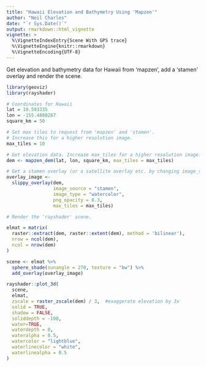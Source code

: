 ```yaml
---
title: "Hawaii Elevation and Bathymetry Using 'Mapzen'"
author: "Neil Charles"
date: "`r Sys.Date()`"
output: rmarkdown::html_vignette
vignette: >
  %\VignetteIndexEntry{Scene With GPS trace}
  %\VignetteEngine{knitr::rmarkdown}
  %\VignetteEncoding{UTF-8}
---
```


Get elevation and bathymetry data for Hawaii from 'mapzen', add a 'stamen' overlay and render the scene.

```R
library(geoviz)
library(rayshader)

# Coordinates for Hawaii
lat = 19.593335
lon = -155.4880287
square_km = 50

# Set max tiles to request from 'mapzen' and 'stamen'.
# Increase this for a higher resolution image.
max_tiles = 10

# Get elevation data. Increase max_tiles for a higher resolution image.
dem <- mapzen_dem(lat, lon, square_km, max_tiles = max_tiles)

# Get a stamen overlay (or a satellite overlay etc. by changing image_source)
overlay_image <-
  slippy_overlay(dem,
                 image_source = "stamen",
                 image_type = "watercolor",
                 png_opacity = 0.3,
                 max_tiles = max_tiles)

# Render the 'rayshader' scene.

elmat = matrix(
  raster::extract(dem, raster::extent(dem), method = 'bilinear'),
  nrow = ncol(dem),
  ncol = nrow(dem)
)

scene <- elmat %>%
  sphere_shade(sunangle = 270, texture = "bw") %>% 
  add_overlay(overlay_image)

rayshader::plot_3d(
  scene,
  elmat,
  zscale = raster_zscale(dem) / 3,  #exaggerate elevation by 3x 
  solid = TRUE,
  shadow = FALSE,
  soliddepth = -100,
  water=TRUE,
  waterdepth = 0,
  wateralpha = 0.5,
  watercolor = "lightblue",
  waterlinecolor = "white",
  waterlinealpha = 0.5
)

```
